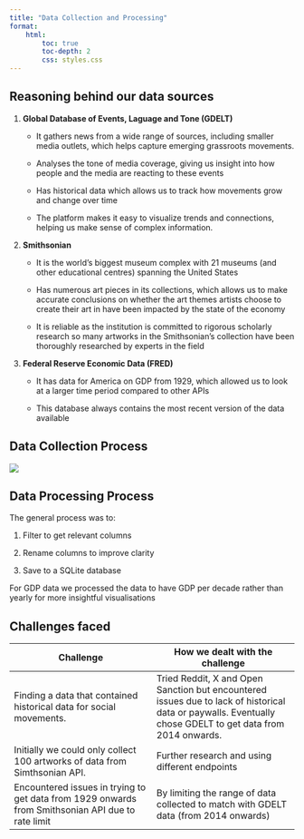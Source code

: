 ```yaml
---
title: "Data Collection and Processing"
format: 
    html:
        toc: true
        toc-depth: 2 
        css: styles.css
---
```


## Reasoning behind our data sources

1.  **Global Database of Events, Laguage and Tone (GDELT)**
    -   It gathers news from a wide range of sources, including smaller media outlets, which helps capture emerging grassroots movements.

    -   Analyses the tone of media coverage, giving us insight into how people and the media are reacting to these events

    -   Has historical data which allows us to track how movements grow and change over time

    -   The platform makes it easy to visualize trends and connections, helping us make sense of complex information. 
2.  **Smithsonian**
    -   It is the world’s biggest museum complex with 21 museums (and other educational centres) spanning the United States

    -   Has numerous art pieces in its collections, which allows us to make accurate conclusions on whether the art themes artists choose to create their art in have been impacted by the state of the economy

    -   It is reliable as the institution is committed to rigorous scholarly research so many artworks in the Smithsonian's collection have been thoroughly researched by experts in the field
3.  **Federal Reserve Economic Data (FRED)**
    -   It has data for America on GDP from 1929, which allowed us to look at a larger time period compared to other APIs

    -   This database always contains the most recent version of the data available

## Data Collection Process

<div class="content-box">
![](./images/datacollectionflowchart.png)
</div>

## Data Processing Process

The general process was to:

1. Filter to get relevant columns

2. Rename columns to improve clarity

3. Save to a SQLite database

For GDP data we processed the data to have GDP per decade rather than yearly for more insightful visualisations

## Challenges faced

| Challenge | How we dealt with the challenge |
|----|----|
| Finding a data that contained historical data for social movements. | Tried Reddit, X and Open Sanction but encountered issues due to lack of historical data or paywalls. Eventually chose GDELT to get data from 2014 onwards. |
| Initially we could only collect 100 artworks of data from Simthsonian API. | Further research and using different endpoints |
| Encountered issues in trying to get data from 1929 onwards from Smithsonian API due to rate limit |  By limiting the range of data collected to match with GDELT data (from 2014 onwards) |